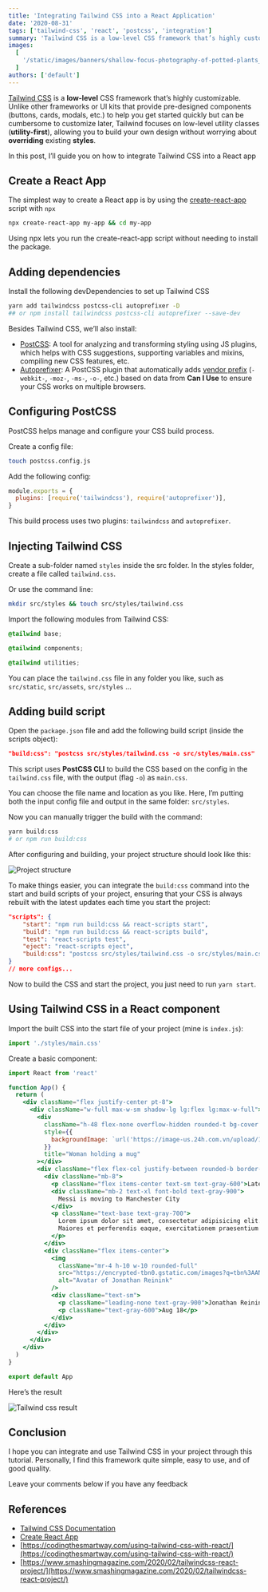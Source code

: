 ```yaml
---
title: 'Integrating Tailwind CSS into a React Application'
date: '2020-08-31'
tags: ['tailwind-css', 'react', 'postcss', 'integration']
summary: 'Tailwind CSS is a low-level CSS framework that’s highly customizable. Unlike other frameworks that focus on pre-designed components like buttons, cards, or modals, which are easy to start with but hard to customize later, Tailwind lets you build your own designs from scratch using utility classes...'
images:
  [
    '/static/images/banners/shallow-focus-photography-of-potted-plants__fredmarriage__UcfKYTan-LU.jpeg',
  ]
authors: ['default']
---
```


[Tailwind CSS](https://tailwindcss.com/) is a **low-level** CSS framework that’s highly customizable. Unlike other frameworks or UI kits that provide pre-designed components (buttons, cards, modals, etc.) to help you get started quickly but can be cumbersome to customize later, Tailwind focuses on low-level utility classes (**utility-first**), allowing you to build your own design without worrying about **overriding** existing **styles**.

In this post, I’ll guide you on how to integrate Tailwind CSS into a React app <Twemoji emoji="beaming-face-with-smiling-eyes" />

## Create a React App

The simplest way to create a React app is by using the [create-react-app](https://create-react-app.dev/docs/getting-started/) script with `npx`

```bash
npx create-react-app my-app && cd my-app
```

Using npx lets you run the create-react-app script without needing to install the package.

## Adding dependencies

Install the following devDependencies to set up Tailwind CSS

```bash showLineNumbers
yarn add tailwindcss postcss-cli autoprefixer -D
## or npm install tailwindcss postcss-cli autoprefixer --save-dev
```

Besides Tailwind CSS, we’ll also install:

- [PostCSS](https://github.com/postcss/postcss): A tool for analyzing and transforming styling using JS plugins, which helps with CSS suggestions, supporting variables and mixins, compiling new CSS features, etc.
- [Autoprefixer](https://github.com/postcss/autoprefixer): A PostCSS plugin that automatically adds [vendor prefix](https://www.lifewire.com/css-vendor-prefixes-3466867) (`-webkit-`, `-moz-`, `-ms-`, `-o-`, etc.) based on data from **Can I Use** to ensure your CSS works on multiple browsers.

## Configuring PostCSS

PostCSS helps manage and configure your CSS build process.

Create a config file:

```bash
touch postcss.config.js
```

Add the following config:

```js:postcss.config.js showLineNumbers
module.exports = {
  plugins: [require('tailwindcss'), require('autoprefixer')],
}
```

This build process uses two plugins: `tailwindcss` and `autoprefixer`.

## Injecting Tailwind CSS

Create a sub-folder named `styles` inside the src folder. In the styles folder, create a file called `tailwind.css`.

Or use the command line:

```bash
mkdir src/styles && touch src/styles/tailwind.css
```

Import the following modules from Tailwind CSS:

```css:tailwind.css showLineNumbers
@tailwind base;

@tailwind components;

@tailwind utilities;
```

You can place the `tailwind.css` file in any folder you like, such as `src/static`, `src/assets`, `src/styles` ...

## Adding build script

Open the `package.json` file and add the following build script (inside the scripts object):

```json
"build:css": "postcss src/styles/tailwind.css -o src/styles/main.css"
```

This script uses **PostCSS CLI** to build the CSS based on the config in the `tailwind.css` file, with the output (flag `-o`) as `main.css`.

You can choose the file name and location as you like. Here, I’m putting both the input config file and output in the same folder: `src/styles`.

Now you can manually trigger the build with the command:

```bash showLineNumbers
yarn build:css
# or npm run build:css
```

After configuring and building, your project structure should look like this:

![Project structure](/static/images/tailwind-project.png)

To make things easier, you can integrate the `build:css` command into the start and build scripts of your project, ensuring that your CSS is always rebuilt with the latest updates each time you start the project:

```json:package.json showLineNumbers
"scripts": {
	"start": "npm run build:css && react-scripts start",
	"build": "npm run build:css && react-scripts build",
	"test": "react-scripts test",
	"eject": "react-scripts eject",
	"build:css": "postcss src/styles/tailwind.css -o src/styles/main.css"
}
// more configs...
```

Now to build the CSS and start the project, you just need to run `yarn start`.

## Using Tailwind CSS in a React component

Import the built CSS into the start file of your project (mine is `index.js`):

```js
import './styles/main.css'
```

Create a basic component:

```jsx:app.jsx showLineNumbers
import React from 'react'

function App() {
  return (
    <div className="flex justify-center pt-8">
      <div className="w-full max-w-sm shadow-lg lg:flex lg:max-w-full">
        <div
          className="h-48 flex-none overflow-hidden rounded-t bg-cover text-center lg:h-auto lg:w-48 lg:rounded-l lg:rounded-t-none"
          style={{
            backgroundImage: `url('https://image-us.24h.com.vn/upload/1-2020/images/2020-02-06/kodfd-1580928361-474-width640height480.jpg')`,
          }}
          title="Woman holding a mug"
        ></div>
        <div className="flex flex-col justify-between rounded-b border-b border-l border-r border-gray-400 bg-white p-4 leading-normal lg:rounded-b-none lg:rounded-r lg:border-l-0 lg:border-t lg:border-gray-400">
          <div className="mb-8">
            <p className="flex items-center text-sm text-gray-600">Latest News</p>
            <div className="mb-2 text-xl font-bold text-gray-900">
              Messi is moving to Manchester City
            </div>
            <p className="text-base text-gray-700">
              Lorem ipsum dolor sit amet, consectetur adipisicing elit. Voluptatibus quia, nulla!
              Maiores et perferendis eaque, exercitationem praesentium nihil.
            </p>
          </div>
          <div className="flex items-center">
            <img
              className="mr-4 h-10 w-10 rounded-full"
              src="https://encrypted-tbn0.gstatic.com/images?q=tbn%3AANd9GcRG2WOlZ4KLuNN1ksjNOmh6oZ091IUhJiZD7w&usqp=CAU"
              alt="Avatar of Jonathan Reinink"
            />
            <div className="text-sm">
              <p className="leading-none text-gray-900">Jonathan Reinink</p>
              <p className="text-gray-600">Aug 18</p>
            </div>
          </div>
        </div>
      </div>
    </div>
  )
}

export default App
```

Here’s the result <Twemoji emoji="party-popper" /> <Twemoji emoji="party-popper" />

![Tailwind css result](/static/images/messi.jpg)

## Conclusion

I hope you can integrate and use Tailwind CSS in your project through this tutorial.
Personally, I find this framework quite simple, easy to use, and of good quality.

Leave your comments below if you have any feedback

## References

- [Tailwind CSS Documentation](https://tailwindcss.com/docs/installation)
- [Create React App](https://create-react-app.dev/docs/getting-started/)
- [https://codingthesmartway.com/using-tailwind-css-with-react/](https://codingthesmartway.com/using-tailwind-css-with-react/)
- [https://www.smashingmagazine.com/2020/02/tailwindcss-react-project/](https://www.smashingmagazine.com/2020/02/tailwindcss-react-project/)
